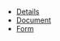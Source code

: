 - [Details](/Payables/PayableDetails/Details)
- [Document](/Payables/PayableDetails/Details)
- [Form](/Payables/PayableDetails/Form)
